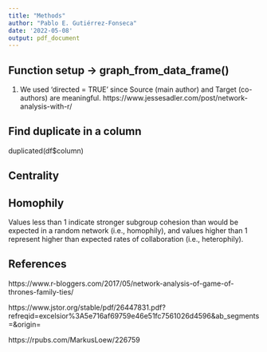 ```yaml
---
title: "Methods"
author: "Pablo E. Gutiérrez-Fonseca"
date: '2022-05-08'
output: pdf_document
---
```


## Function setup ->  graph_from_data_frame()
1) We used 'directed = TRUE' since Source (main author) and Target (co-authors) are meaningful.
https://www.jessesadler.com/post/network-analysis-with-r/


## Find duplicate in a column 
duplicated(df$column)

## Centrality


## Homophily
Values less than 1 indicate stronger subgroup cohesion than would be expected in a random network (i.e., homophily), and values higher than 1 represent higher than expected rates of collaboration (i.e., heterophily).


## References

https://www.r-bloggers.com/2017/05/network-analysis-of-game-of-thrones-family-ties/

https://www.jstor.org/stable/pdf/26447831.pdf?refreqid=excelsior%3A5e716af69759e46e51fc7561026d4596&ab_segments=&origin=

https://rpubs.com/MarkusLoew/226759
